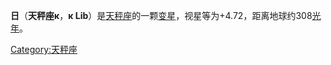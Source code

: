 {{Unreferenced|time=2021-06-11T12:24:38+00:00}}
{{Starbox begin
| name = κ Lib
}}
{{Starbox observe
| epoch = [[J2000.0|J2000.0]]
| constell = [[天秤座|天秤座]]
| 星官 = [[:Category:日_(星官)|日]] （[[房宿|房宿]]）
| ra = {{RA| +15| 41| 56.82}}
| dec = {{DEC| 19| 40| 42.87}}
| appmag_v = 4.72
}}
{{Starbox character
| class =  K5III
| b-v =  +1.58
| u-b =  +1.94
| variable = [[变星|变星]]
}}
{{Starbox astrometry
| radial_v =  -3.8
| prop_mo_ra = -32.06
| prop_mo_dec = -103.15
| parallax = 10.57
| p_error = 1.40
| absmag_v = -0.16
}}
{{Starbox catalog
| names =43 Lib，[[SAO星表|SAO]] 159442，[[HD星表|HD]] 139997，[[HR星表|HR]] 5838，[[依巴谷星表|HIP]] 76880
}}
{{Starbox reference |Simbad=kappa+Lib }}
{{Starbox end}}

'''日'''（'''天秤座κ'''，'''κ Lib'''）是[[天秤座|天秤座]]的一颗[[变星|变星]]，视星等为+4.72，距离地球约308[[光年|光年]]。

[[Category:天秤座|Category:天秤座]]